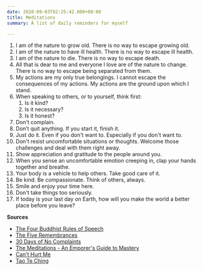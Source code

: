 ```yaml
---
date: 2020-09-03T02:25:42.000+00:00
title: Meditations
summary: A list of daily reminders for myself

---
```

 1. I am of the nature to grow old. There is no way to escape growing old.
 2. I am of the nature to have ill health. There is no way to escape ill health.
 3. I am of the nature to die. There is no way to escape death.
 4. All that is dear to me and everyone I love are of the nature to change. There is no way to escape being separated from them.
 5. My actions are my only true belongings. I cannot escape the consequences of my actions. My actions are the ground upon which I stand.
 6. When speaking to others, or to yourself, think first:
    1. Is it kind?
    2. Is it necessary?
    3. Is it honest?
 7. Don't complain.
 8. Don’t quit anything. If you start it, finish it.
 9. Just do it. Even if you don't want to. Especially if you don't want to.
10. Don't resist uncomfortable situations or thoughts. Welcome those challenges and deal with them right away.
11. Show appreciation and gratitude to the people around you.
12. When you sense an uncomfortable emotion creeping in, clap your hands together and breathe.
13. Your body is a vehicle to help others. Take good care of it.
14. Be kind. Be compassionate. Think of others, always.
15. Smile and enjoy your time here.
16. Don't take things too seriously.
17. If today is your last day on Earth, how will you make the world a better place before you leave?

**Sources**

* [The Four Buddhist Rules of Speech](https://urbanyogaphx.com/satya-the-four-buddhist-rules-of-speech/)
* [The Five Remembrances](https://www.yogajournal.com/meditation/embrace-reality)
* [30 Days of No Complaints](https://www.headspace.com/blog/2017/01/25/30-days-of-no-complaints/)
* [The Meditations - An Emporer's Guide to Mastery](https://www.audible.com/pd/The-Meditations-An-Emperors-Guide-to-Mastery-Audiobook/B077W74WYK)
* [Can't Hurt Me](https://www.audible.com/pd/Cant-Hurt-Me-Audiobook/B07KKMNZCH)
* [Tao Te Ching](https://www.amazon.com/Tao-Te-Ching-Perennial-Classics/dp/0061142662)